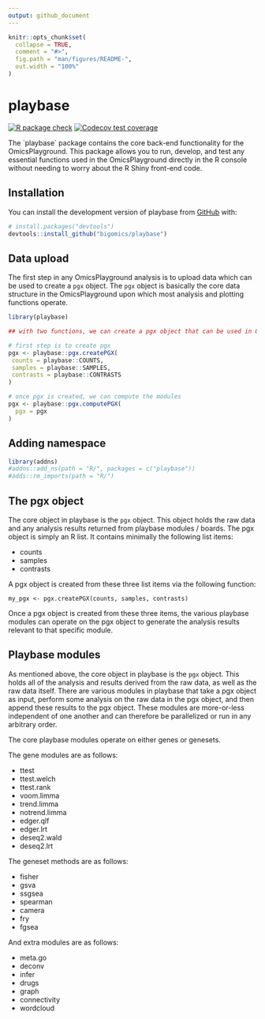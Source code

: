 ```yaml
---
output: github_document
---
```


<!-- README.md is generated from README.Rmd. Please edit that file -->

```r
knitr::opts_chunk$set(
  collapse = TRUE,
  comment = "#>",
  fig.path = "man/figures/README-",
  out.width = "100%"
)
```

# playbase

<!-- badges: start -->
[![R package check](https://github.com/bigomics/playbase/actions/workflows/r.yml/badge.svg)](https://github.com/bigomics/playbase/actions/workflows/r.yml)
[![Codecov test coverage](https://codecov.io/gh/bigomics/playbase/branch/master/graph/badge.svg)](https://app.codecov.io/gh/bigomics/playbase?branch=master)

<!-- badges: end -->

The `playbase´ package contains the core back-end functionality for the OmicsPlayground. This package allows you to run, develop, and test any essential functions used in the OmicsPlayground directly in the R console without needing to worry about the R Shiny front-end code.

## Installation

You can install the development version of playbase from [GitHub](https://github.com/) with:

``` r
# install.packages("devtools")
devtools::install_github("bigomics/playbase")
```

## Data upload

The first step in any OmicsPlayground analysis is to upload data which can be used to create a `pgx` object. The `pgx` object is basically the core data structure in the OmicsPlayground upon which most analysis and plotting functions operate.

```r
library(playbase)

## with two functions, we can create a pgx object that can be used in Omics Playground.

# first step is to create pgx 
pgx <- playbase::pgx.createPGX(
 counts = playbase::COUNTS,
 samples = playbase::SAMPLES,
 contrasts = playbase::CONTRASTS
)

# once pgx is created, we can compute the modules
pgx <- playbase::pgx.computePGX(
  pgx = pgx
)
```

## Adding namespace


```r
library(addns)
#addns::add_ns(path = "R/", packages = c("playbase"))
#adds::rm_imports(path = "R/")
```

## The pgx object

The core object in playbase is the `pgx` object. This object holds the raw data and any analysis results returned from playbase modules / boards. The pgx object is simply an R list. It contains minimally the following list items:

- counts
- samples
- contrasts

A pgx object is created from these three list items via the following function:

```
my_pgx <- pgx.createPGX(counts, samples, contrasts)
```

Once a pgx object is created from these three items, the various playbase modules can operate on the pgx object to generate the analysis results relevant to that specific module.


## Playbase modules

As mentioned above, the core object in playbase is the `pgx` object. This holds all of the analysis and results derived from the raw data, as well as the raw data itself. There are various modules in playbase that take a pgx object as input, perform some analysis on the raw data in the pgx object, and then append these results to the pgx object. These modules are more-or-less independent of one another and can therefore be parallelized or run in any arbitrary order.

The core playbase modules operate on either genes or genesets. 

The gene modules are as follows:

- ttest
- ttest.welch
- ttest.rank
- voom.limma
- trend.limma
- notrend.limma
- edger.qlf
- edger.lrt
- deseq2.wald
- deseq2.lrt

The geneset methods are as follows:

- fisher
- gsva
- ssgsea
- spearman
- camera
- fry
- fgsea

And extra modules are as follows:

- meta.go
- deconv
- infer
- drugs
- graph
- connectivity
- wordcloud









